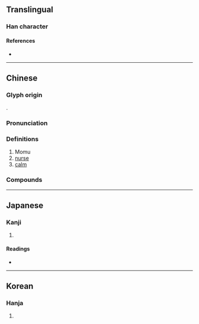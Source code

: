 {{character info}}
==Translingual==

===Han character===
{{Han char|rn=38|rad=女|as=11|sn=14|four=44434|canj=VTAK|ids=⿰女莫}}

====References====
* {{Han ref|kx=0270.160|dkj=06673|dj=0538.120|hdz=21071.050|uh=5AEB|ud=23275|bh=E172|bd=57714}}

----

==Chinese==
{{zh-forms}}

===Glyph origin===
{{Han etym}}
{{Han compound|女|莫|c1=s|c2=p|t1=woman|ls=psc}}.

===Pronunciation===
{{zh-pron
|m=mó
|m-s=
|dg=
|c=mou4
|c-t=
|g=
|h=pfs=
|j=
|mb=
|md=
|mn=
|mn-t=
|w=
|x=
|mc=y
|oc=y
|cat=n,a
}}

===Definitions===
{{zh-hanzi}}

# Momu {{gloss|[[w:Yellow Emperor|Huangdi]]'s [[ugly]] [[concubine]] (used in the word [[嫫母]])}}
# [[nurse]]
# [[calm]]

===Compounds===
{{zh-der|嫫母|妝嫫費黛}}

----

==Japanese==

===Kanji===
{{ja-kanji|grade=|rs=女11}}

# {{rfdef|ja|sort=女11}}

====Readings====
* {{ja-readings|on=ぼ,も|kun=しこめ}}

----

==Korean==

===Hanja===
{{ko-hanja|hangeul=모|rv=mo|mr=mo}}

# {{rfdef|ko|sort=女11}}